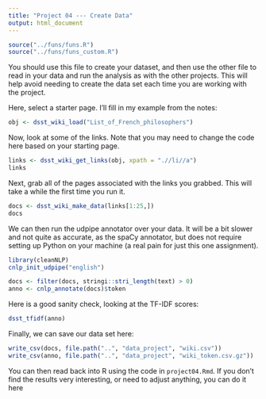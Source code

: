 ```yaml
---
title: "Project 04 --- Create Data"
output: html_document
---
```


```r
source("../funs/funs.R")
source("../funs/funs_custom.R")
```

You should use this file to create your dataset, and then use the other file
to read in your data and run the analysis as with the other projects. This
will help avoid needing to create the data set each time you are working with
the project.

Here, select a starter page. I'll fill in my example from the notes:

```r
obj <- dsst_wiki_load("List_of_French_philosophers")
```

Now, look at some of the links. Note that you may need to change the code here
based on your starting page.

```r
links <- dsst_wiki_get_links(obj, xpath = ".//li//a")
links
```

Next, grab all of the pages associated with the links you grabbed. This will
take a while the first time you run it.

```r
docs <- dsst_wiki_make_data(links[1:25,])
docs
```

We can then run the udpipe annotator over your data. It will be a bit slower
and not quite as accurate, as the spaCy annotator, but does not require setting
up Python on your machine (a real pain for just this one assignment).

```r
library(cleanNLP)
cnlp_init_udpipe("english")

docs <- filter(docs, stringi::stri_length(text) > 0)
anno <- cnlp_annotate(docs)$token
```

Here is a good sanity check, looking at the TF-IDF scores:

```r
dsst_tfidf(anno)
```

Finally, we can save our data set here:

```r
write_csv(docs, file.path("..", "data_project", "wiki.csv"))
write_csv(anno, file.path("..", "data_project", "wiki_token.csv.gz"))
```

You can then read back into R using the code in `project04.Rmd`. If you don't
find the results very interesting, or need to adjust anything, you can do it
here
